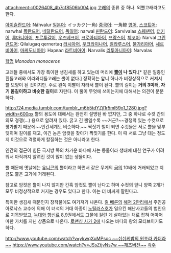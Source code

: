 attachment:c0026408_4b7cf8506b004.jpg
[[고래]]의 종류 중 하나. 외뿔고래라고도 한다.

[[아이슬란드어]]: Náhvalur
[[일본어]]: イッカク(一角)
[[중국어]]: 一角鲸
[[영어]], [[스코트어]]: narwhal
[[폴란드어]], [[네덜란드어]], [[독일어]]: narwal
[[핀란드어]]: Sarvivalas
[[스웨덴어]], [[터키어]], [[루마니아어]], [[포르투갈어]], [[우즈베크어]], [[크로아티아어]], [[프랑스어]], [[체코어]]: Narval
[[그린란드어]]: Qilalugaq qernertaq
[[러시아어]], [[우크라이나어]], [[벨라루스어]], [[불가리아어]], [[세르비아어]], [[마케도니아어]]: Нарвал
[[라트비아어]]: Narvalis
[[리투아니아어]]: Narvalas

[[학명]] ''Monodon monoceros''

고래들 중에서도 가장 특이한 생김새를 하고 있는데 머리에 '''[[뿔]]이 나 있다'''.[* 같은 일종인 흰돌고래와 이라와디돌고래는 뿔이 없다.] 정확히는 앞니 하나가 비정상적으로 커져서 뿔 모양이 된 것이지만. 주로 왼쪽 이빨이 자라서 뿔이 된다. 뿔의 길이는 '''거의 3미터, 자기 몸길이하고 비슷한 길이'''로 자란다. 이 뿔이 무엇에 쓰이는지에 대해서는 의견이 분분하다.

http://24.media.tumblr.com/tumblr_m6b5tdYZjl1r5ml59o1_1280.jpg?width=600px
뿔의 용도에 대해서는 완전히 설명된 바 없지만, 그 중 하나로 수컷 간의 외모 경쟁(...) 용으로 알려져 있다. 굵고 긴 뿔일수록 ~~거근?~~경쟁력 있는 수컷으로 평가받기 때문에~~인간세계도 비슷하다.~~ 짝짓기 철이 되면 수컷들은 서로 뿔을 맞부딪히며 길이를 재고, 이긴 놈은 암컷을 찾아가 짝짓기를 한다. 이 때 서로 그냥 대는 정도지 이것으로 격렬하게 칼질하는 것은 아니라고 한다.

인간의 접근이 힘든 극지방 쪽의 차가운 바다에 사는 동물이라 생태에 대한 연구가 어려워서 아직까지 알려진 것이 많이 없는 생물이다.

뿔 때문에 옛날에는 [[유니콘]]의 뿔이라고 하면서 같은 무게의 [[금]]의 10배에 거래되었고 지금도 뿔은 고가에 거래된다.

참고로 암컷은 뿔이 나지 않지만 간혹 암컷도 뿔이 난다고 하며 수컷의 앞니 양쪽 2개가 모두 비정상적으로 커지는 경우도 있다고 한다. 이는 더 비싸게 팔린다고.

특이한 생김새 때문인지 창작물에도 여기저기 나온다. [[쥘 베른]]의 [[해저 2만리]]에서 주인공 아로낙스 교수에 의해 이 녀석의 거대 아종이 [[노틸러스호]]가 일으킨 해난사고들의 범인으로 지목받았고, [[늑대와 향신료]] 8,9권에서도 그물에 걸린 게 살아있는 채로 잡혀 어마어마한 가치를 지닌 상품으로 나온다. [[로맨싱 사가 2]]에 나오는 바다의 왕의 모티브이기도 하다.

[[http://www.youtube.com/watch?v=ykwqXuMPsoc ~~쉬쉬케밥의 원조라 카더라~~]]
[[https://www.youtube.com/watch?v=JSsZtjvNs7w ~~재즈버전~~]]
[[각주]]

